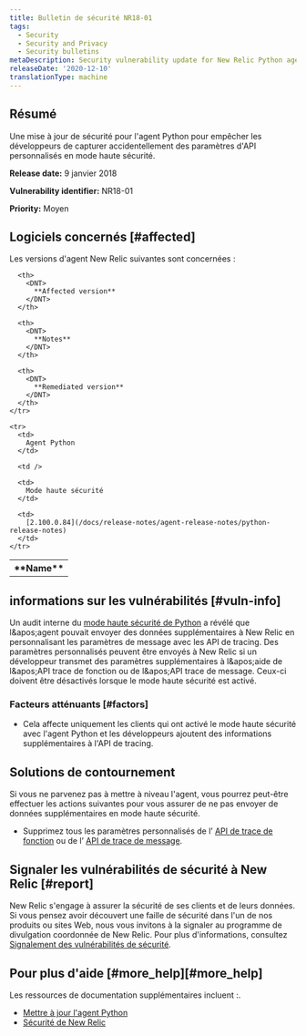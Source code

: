 ```yaml
---
title: Bulletin de sécurité NR18-01
tags:
  - Security
  - Security and Privacy
  - Security bulletins
metaDescription: Security vulnerability update for New Relic Python agent.
releaseDate: '2020-12-10'
translationType: machine
---
```


## Résumé

Une mise à jour de sécurité pour l&apos;agent Python pour empêcher les développeurs de capturer accidentellement des paramètres d&apos;API personnalisés en mode haute sécurité.

<DNT>**Release date:**</DNT> 9 janvier 2018

<DNT>**Vulnerability identifier:**</DNT> NR18-01

<DNT>**Priority:**</DNT> Moyen

## Logiciels concernés [#affected]

Les versions d&apos;agent New Relic suivantes sont concernées :

<table>
  <tbody>
    <tr>
      <th>
        <DNT>
          **Name**
        </DNT>
      </th>

      <th>
        <DNT>
          **Affected version**
        </DNT>
      </th>

      <th>
        <DNT>
          **Notes**
        </DNT>
      </th>

      <th>
        <DNT>
          **Remediated version**
        </DNT>
      </th>
    </tr>

    <tr>
      <td>
        Agent Python
      </td>

      <td />

      <td>
        Mode haute sécurité
      </td>

      <td>
        [2.100.0.84](/docs/release-notes/agent-release-notes/python-release-notes)
      </td>
    </tr>
  </tbody>
</table>

## informations sur les vulnérabilités [#vuln-info]

Un audit interne du [mode haute sécurité de Python](/docs/agents/python-agent/configuration/python-agent-configuration#high_security) a révélé que l&amp;apos;agent pouvait envoyer des données supplémentaires à New Relic en personnalisant les paramètres de message avec les API de tracing. Des paramètres personnalisés peuvent être envoyés à New Relic si un développeur transmet des paramètres supplémentaires à l&amp;apos;aide de l&amp;apos;API trace de fonction ou de l&amp;apos;API trace de message. Ceux-ci doivent être désactivés lorsque le mode haute sécurité est activé.

### Facteurs atténuants [#factors]

* Cela affecte uniquement les clients qui ont activé le mode haute sécurité avec l&apos;agent Python et les développeurs ajoutent des informations supplémentaires à l&apos;API de tracing.

## Solutions de contournement

Si vous ne parvenez pas à mettre à niveau l&apos;agent, vous pourrez peut-être effectuer les actions suivantes pour vous assurer de ne pas envoyer de données supplémentaires en mode haute sécurité.

* Supprimez tous les paramètres personnalisés de l’ [API de trace de fonction](/docs/agents/python-agent/python-agent-api/function_trace) ou de l’ [API de trace de message](/docs/agents/python-agent/python-agent-api/message-trace).

## Signaler les vulnérabilités de sécurité à New Relic [#report]

New Relic s&apos;engage à assurer la sécurité de ses clients et de leurs données. Si vous pensez avoir découvert une faille de sécurité dans l&apos;un de nos produits ou sites Web, nous vous invitons à la signaler au programme de divulgation coordonnée de New Relic. Pour plus d&apos;informations, consultez [Signalement des vulnérabilités de sécurité](/docs/security/new-relic-security/data-privacy/reporting-security-vulnerabilities).

## Pour plus d&apos;aide [#more\_help][#more_help]

Les ressources de documentation supplémentaires incluent :.

* [Mettre à jour l&apos;agent Python](/docs/agents/python-agent/installation-configuration/upgrade-python-agent)
* [Sécurité de New Relic](https://newrelic.com/security)